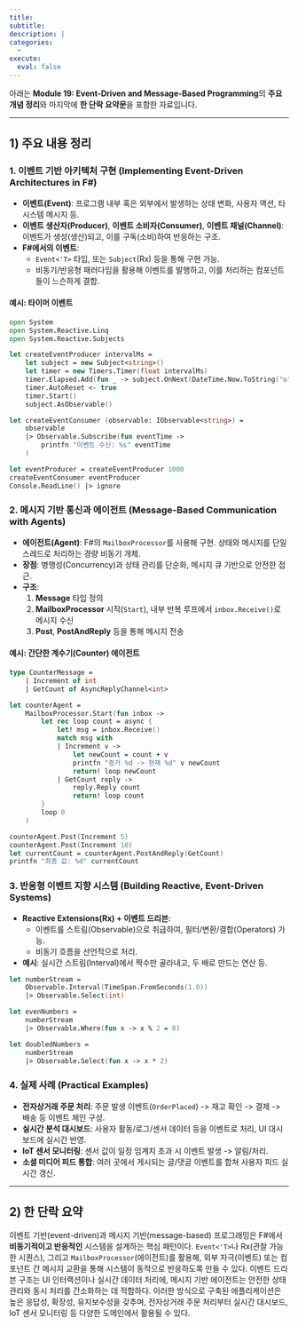 ```yaml
---
title: 
subtitle: 
description: |
categories:
  - 
execute:
  eval: false
---
```


아래는 **Module 19: Event-Driven and Message-Based Programming**의 **주요 개념 정리**와 마지막에 **한 단락 요약문**을 포함한 자료입니다.

---

## 1) 주요 내용 정리

### 1. 이벤트 기반 아키텍처 구현 (Implementing Event-Driven Architectures in F#)

- **이벤트(Event)**: 프로그램 내부 혹은 외부에서 발생하는 상태 변화, 사용자 액션, 타 시스템 메시지 등.
- **이벤트 생산자(Producer)**, **이벤트 소비자(Consumer)**, **이벤트 채널(Channel)**: 이벤트가 생성(생산)되고, 이를 구독(소비)하여 반응하는 구조.
- **F#에서의 이벤트**: 
  - `Event<'T>` 타입, 또는 `Subject`(Rx) 등을 통해 구현 가능.  
  - 비동기/반응형 패러다임을 활용해 이벤트를 발행하고, 이를 처리하는 컴포넌트들이 느슨하게 결합.

#### 예시: 타이머 이벤트
```fsharp
open System
open System.Reactive.Linq
open System.Reactive.Subjects

let createEventProducer intervalMs =
    let subject = new Subject<string>()
    let timer = new Timers.Timer(float intervalMs)
    timer.Elapsed.Add(fun _ -> subject.OnNext(DateTime.Now.ToString("o")))
    timer.AutoReset <- true
    timer.Start()
    subject.AsObservable()

let createEventConsumer (observable: IObservable<string>) =
    observable
    |> Observable.Subscribe(fun eventTime ->
        printfn "이벤트 수신: %s" eventTime
    )

let eventProducer = createEventProducer 1000
createEventConsumer eventProducer
Console.ReadLine() |> ignore
```

### 2. 메시지 기반 통신과 에이전트 (Message-Based Communication with Agents)

- **에이전트(Agent)**: F#의 `MailboxProcessor`를 사용해 구현. 상태와 메시지를 단일 스레드로 처리하는 경량 비동기 개체.
- **장점**: 병행성(Concurrency)과 상태 관리를 단순화, 메시지 큐 기반으로 안전한 접근.
- **구조**: 
  1. **Message** 타입 정의  
  2. **MailboxProcessor** 시작(`Start`), 내부 반복 루프에서 `inbox.Receive()`로 메시지 수신  
  3. **Post**, **PostAndReply** 등을 통해 메시지 전송

#### 예시: 간단한 계수기(Counter) 에이전트
```fsharp
type CounterMessage =
    | Increment of int
    | GetCount of AsyncReplyChannel<int>

let counterAgent =
    MailboxProcessor.Start(fun inbox ->
        let rec loop count = async {
            let! msg = inbox.Receive()
            match msg with
            | Increment v ->
                let newCount = count + v
                printfn "증가 %d -> 현재 %d" v newCount
                return! loop newCount
            | GetCount reply ->
                reply.Reply count
                return! loop count
        }
        loop 0
    )

counterAgent.Post(Increment 5)
counterAgent.Post(Increment 10)
let currentCount = counterAgent.PostAndReply(GetCount)
printfn "최종 값: %d" currentCount
```

### 3. 반응형 이벤트 지향 시스템 (Building Reactive, Event-Driven Systems)

- **Reactive Extensions(Rx) + 이벤트 드리븐**:  
  - 이벤트를 스트림(Observable)으로 취급하여, 필터/변환/결합(Operators) 가능.  
  - 비동기 흐름을 선언적으로 처리.
- **예시**: 실시간 스트림(Interval)에서 짝수만 골라내고, 두 배로 만드는 연산 등.

```fsharp
let numberStream =
    Observable.Interval(TimeSpan.FromSeconds(1.0))
    |> Observable.Select(int)

let evenNumbers =
    numberStream
    |> Observable.Where(fun x -> x % 2 = 0)

let doubledNumbers =
    numberStream
    |> Observable.Select(fun x -> x * 2)
```

### 4. 실제 사례 (Practical Examples)
- **전자상거래 주문 처리**: 주문 발생 이벤트(`OrderPlaced`) -> 재고 확인 -> 결제 -> 배송 등 이벤트 체인 구성.
- **실시간 분석 대시보드**: 사용자 활동/로그/센서 데이터 등을 이벤트로 처리, UI 대시보드에 실시간 반영.
- **IoT 센서 모니터링**: 센서 값이 일정 임계치 초과 시 이벤트 발생 -> 알림/처리.
- **소셜 미디어 피드 통합**: 여러 곳에서 게시되는 글/댓글 이벤트를 합쳐 사용자 피드 실시간 갱신.

---

## 2) 한 단락 요약

이벤트 기반(event-driven)과 메시지 기반(message-based) 프로그래밍은 F#에서 **비동기적이고 반응적인** 시스템을 설계하는 핵심 패턴이다. `Event<'T>`나 Rx(관찰 가능한 시퀀스), 그리고 `MailboxProcessor`(에이전트)를 활용해, 외부 자극(이벤트) 또는 컴포넌트 간 메시지 교환을 통해 시스템이 동적으로 반응하도록 만들 수 있다. 이벤트 드리븐 구조는 UI 인터랙션이나 실시간 데이터 처리에, 메시지 기반 에이전트는 안전한 상태 관리와 동시 처리를 간소화하는 데 적합하다. 이러한 방식으로 구축된 애플리케이션은 높은 응답성, 확장성, 유지보수성을 갖추며, 전자상거래 주문 처리부터 실시간 대시보드, IoT 센서 모니터링 등 다양한 도메인에서 활용될 수 있다.